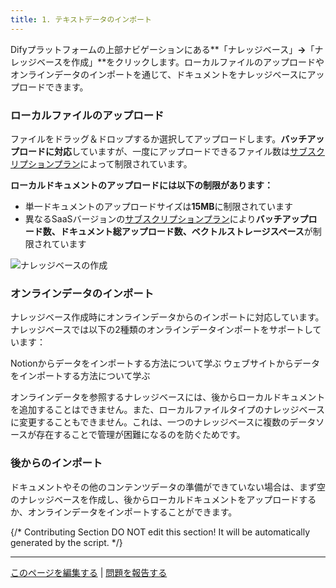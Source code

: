 ```yaml
---
title: 1. テキストデータのインポート
---
```


Difyプラットフォームの上部ナビゲーションにある**「ナレッジベース」**→**「ナレッジベースを作成」**をクリックします。ローカルファイルのアップロードやオンラインデータのインポートを通じて、ドキュメントをナレッジベースにアップロードできます。

### **ローカルファイルのアップロード**

ファイルをドラッグ＆ドロップするか選択してアップロードします。**バッチアップロードに対応**していますが、一度にアップロードできるファイル数は[サブスクリプションプラン](https://dify.ai/pricing)によって制限されています。

**ローカルドキュメントのアップロードには以下の制限があります：**

* 単一ドキュメントのアップロードサイズは**15MB**に制限されています
* 異なるSaaSバージョンの[サブスクリプションプラン](https://dify.ai/pricing)により**バッチアップロード数、ドキュメント総アップロード数、ベクトルストレージスペース**が制限されています

<img
  src="https://assets-docs.dify.ai/2025/01/22064cb61356e4c005c4072d5d066cf6.png"
  className="mx-auto"
  alt="ナレッジベースの作成"
/>

### **オンラインデータのインポート**

ナレッジベース作成時にオンラインデータからのインポートに対応しています。ナレッジベースでは以下の2種類のオンラインデータインポートをサポートしています：

<Card title="Notionからインポート" icon="link" href="./sync-from-notion">
  Notionからデータをインポートする方法について学ぶ
</Card>

<Card title="ウェブサイトからインポート" icon="link" href="./sync-from-website">
  ウェブサイトからデータをインポートする方法について学ぶ
</Card>

オンラインデータを参照するナレッジベースには、後からローカルドキュメントを追加することはできません。また、ローカルファイルタイプのナレッジベースに変更することもできません。これは、一つのナレッジベースに複数のデータソースが存在することで管理が困難になるのを防ぐためです。

### 後からのインポート

ドキュメントやその他のコンテンツデータの準備ができていない場合は、まず空のナレッジベースを作成し、後からローカルドキュメントをアップロードするか、オンラインデータをインポートすることができます。

{/*
Contributing Section
DO NOT edit this section!
It will be automatically generated by the script.
*/}

---

[このページを編集する](https://github.com/langgenius/dify-docs/edit/main/ja-jp/guides/knowledge-base/create-knowledge-and-upload-documents/import-content-data/readme.mdx) | [問題を報告する](https://github.com/langgenius/dify-docs/issues/new?template=docs.yml)

